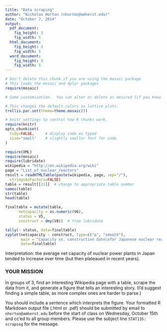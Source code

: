 ---
title: "Data scraping"
author: "Nicholas Horton (nhorton@amherst.edu)"
date: "October 7, 2014"
output:
  pdf_document:
    fig_height: 3
    fig_width: 5
  html_document:
    fig_height: 3
    fig_width: 5
  word_document:
    fig_height: 3
    fig_width: 5
---


```{r include=FALSE}
# Don't delete this chunk if you are using the mosaic package
# This loads the mosaic and dplyr packages
require(mosaic)
```

```{r include=FALSE}
# Some customization.  You can alter or delete as desired (if you know what you are doing).

# This changes the default colors in lattice plots.
trellis.par.set(theme=theme.mosaic())  

# knitr settings to control how R chunks work.
require(knitr)
opts_chunk$set(
  tidy=FALSE,     # display code as typed
  size="small"    # slightly smaller font for code
)
```


```{r message=FALSE}
require(XML)
require(mosaic)
require(lubridate)
wikipedia = "http://en.wikipedia.org/wiki"
page = "List_of_nuclear_reactors"
result = readHTMLTable(paste(wikipedia, page, sep="/"),
  stringsAsFactors=FALSE)
table = result[[21]]  # change to appropriate table number
names(table)
str(table)
head(table)
```

```{r}
finaltable = mutate(table, 
      netcapacity = as.numeric(V6), 
      status = V5, 
      construct = dmy(V8))  # from lubridate
```


```{r}
tally(~ status, data=finaltable)
xyplot(netcapacity ~ construct, type=c("p", "smooth"), 
       main = "Capacity vs. construction date\nfor Japanese nuclear reactors", 
       data=finaltable)
```

Interpretation: the average net capacity of nuclear power plants in Japan tended to increase over time (but then plateaued in recent years).

### YOUR MISSION

In groups of 3, find an interesting Wikipedia page with a table, scrape the data from it, and generate a figure that tells an interesting story. (I'd suggest finding a simple table, as more complex ones are harder to parse.)

You should include a sentence which interprets the figure. Your formatted R Markdown output file (.html or .pdf) should be submitted by email to `nhorton@amherst.edu` before the start of class on Wednesday, October 15th and cc'ed to all group members.  Please use the subject line `STAT135: scraping` for the message.

